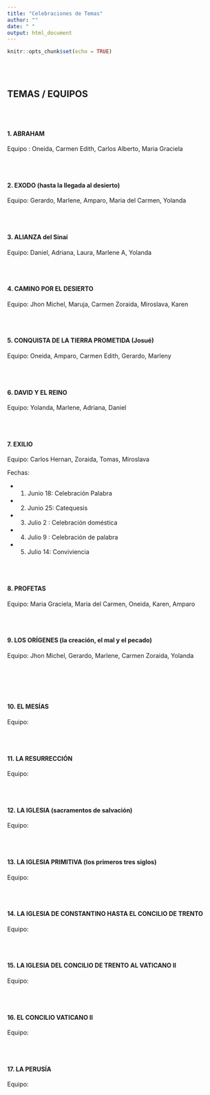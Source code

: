 ```yaml
---
title: "Celebraciones de Temas"
author: ""
date: " "
output: html_document
---
```


```r
knitr::opts_chunk$set(echo = TRUE)
```

</br></br>

##  TEMAS / EQUIPOS

</br></br>

#### 1. ABRAHAM

Equipo : Oneida, Carmen Edith, Carlos Alberto, Maria Graciela

</br></br>

#### 2. EXODO (hasta la llegada al desierto)

Equipo: Gerardo, Marlene, Amparo, Maria del Carmen, Yolanda

</br></br>


#### 3. ALIANZA del Sinaí

Equipo: Daniel, Adriana, Laura, Marlene A, Yolanda

</br></br>

#### 4. CAMINO POR EL DESIERTO

Equipo: Jhon Michel, Maruja, Carmen Zoraida, Miroslava, Karen

</br></br>

#### 5. CONQUISTA DE LA TIERRA PROMETIDA (Josué)

Equipo: Oneida, Amparo, Carmen Edith, Gerardo, Marleny

</br></br>


#### 6. DAVID Y EL REINO

Equipo: Yolanda, Marlene, Adriana, Daniel

</br></br>


#### 7. EXILIO

Equipo: Carlos Hernan, Zoraida, Tomas, Miroslava

Fechas:

* 1. Junio 18: Celebración Palabra
* 2. Junio 25: Catequesis
* 3. Julio 2 : Celebración doméstica
* 4. Julio 9 : Celebración de palabra
* 5. Julio 14: Conviviencia 

</br></br>


#### 8. PROFETAS

Equipo: Maria Graciela, Maria del Carmen, Oneida, Karen, Amparo

</br></br>


#### 9. LOS ORÍGENES (la creación, el mal y el pecado)

Equipo: Jhon Michel, Gerardo, Marlene, Carmen Zoraida, Yolanda

</br></br></br></br>

#### 10. EL MESÍAS

Equipo:

</br></br>



#### 11. LA RESURRECCIÓN

Equipo:

</br></br>

#### 12. LA IGLESIA (sacramentos de salvación)

Equipo:

</br></br>

#### 13. LA IGLESIA PRIMITIVA (los primeros tres siglos)

Equipo:

</br></br>

#### 14. LA IGLESIA DE CONSTANTINO HASTA EL CONCILIO DE TRENTO


Equipo:

</br></br>


#### 15. LA IGLESIA DEL CONCILIO DE TRENTO AL VATICANO II

Equipo:

</br></br>


#### 16. EL CONCILIO VATICANO II

Equipo:

</br></br>


#### 17. LA PERUSÍA

Equipo:

</br></br>

